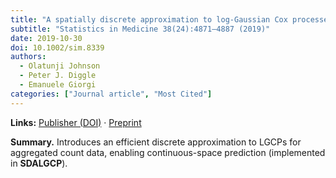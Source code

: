 ```yaml
---
title: "A spatially discrete approximation to log-Gaussian Cox processes for modelling aggregated disease count data"
subtitle: "Statistics in Medicine 38(24):4871–4887 (2019)"
date: 2019-10-30
doi: 10.1002/sim.8339
authors:
  - Olatunji Johnson
  - Peter J. Diggle
  - Emanuele Giorgi
categories: ["Journal article", "Most Cited"]
---
```


**Links:** [Publisher (DOI)](https://doi.org/10.1002/sim.8339) · [Preprint](https://ar5iv.labs.arxiv.org/html/1901.09551)

**Summary.** Introduces an efficient discrete approximation to LGCPs for aggregated count data, enabling continuous-space prediction (implemented in **SDALGCP**).
